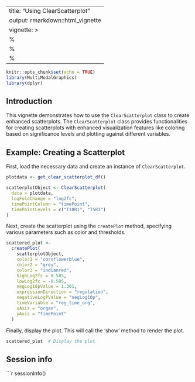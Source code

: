 
---
title: "Using ClearScatterplot"
output: rmarkdown::html_vignette
vignette: >
  %\VignetteIndexEntry{Using ClearScatterplot}
  %\VignetteEngine{knitr::rmarkdown}
  %\VignetteEncoding{UTF-8}
---

```r
knitr::opts_chunk$set(echo = TRUE)
library(MultiModalGraphics)
library(dplyr)
```

## Introduction

This vignette demonstrates how to use the `ClearScatterplot` class to create 
enhanced scatterplots. The `ClearScatterplot` class provides functionalities 
for creating scatterplots with enhanced visualization features like coloring 
based on significance levels and plotting against different variables.

## Example: Creating a Scatterplot

First, load the necessary data and create an instance of `ClearScatterplot`.

```r
plotdata <- get_clear_scatterplot_df()

scatterplotObject <- ClearScatterplot(
  data = plotdata,
  logFoldChange = "log2fc",
  timePointColumn = "timePoint",
  timePointLevels = c("T10R1", "T5R1")
)
```

Next, create the scatterplot using the `createPlot` method, specifying various 
parameters such as color and thresholds.

```r
scattered_plot <-
  createPlot(
    scatterplotObject,
    color1 = "cornflowerblue",
    color2 = "grey",
    color3 = "indianred",
    highLog2fc = 0.585,
    lowLog2fc = -0.585,
    negLog10pValue = 1.301,
    expressionDirection = "regulation",
    negativeLogPValue = "negLog10p",
    timeVariable = "reg_time_org",
    xAxis = "organ",
    yAxis = "timePoint"
  )
```

Finally, display the plot. This will call the 'show' method to render the plot.

```r
scattered_plot  # Display the plot
```

## Session info
```r
sessionInfo()

